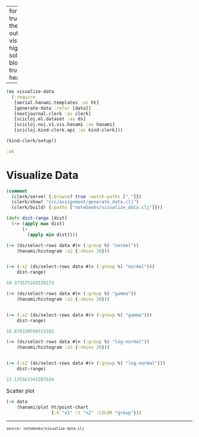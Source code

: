 
---
format:
  html: {toc: true, toc-depth: 4, theme: spacelab, output-file: visualize_data.html}
highlight-style: solarized
code-block-background: true
include-in-header: {text: '<link rel = "icon" href = "data:," />'}

---
<style></style><style>.printedClojure .sourceCode {
  background-color: transparent;
  border-style: none;
}
</style>
<script src="visualize_data_files/md-default4.js" type="text/javascript"></script><script src="visualize_data_files/md-default5.js" type="text/javascript"></script><script src="visualize_data_files/vega6.js" type="text/javascript"></script><script src="visualize_data_files/vega7.js" type="text/javascript"></script><script src="visualize_data_files/vega8.js" type="text/javascript"></script>

::: {.sourceClojure}
```clojure
(ns visualize-data
  (:require
   [aerial.hanami.templates :as ht]
   [generate-data :refer [data]]
   [nextjournal.clerk :as clerk]
   [scicloj.ml.dataset :as ds]
   [scicloj.noj.v1.vis.hanami :as hanami]
   [scicloj.kind-clerk.api :as kind-clerk]))
```
:::



::: {.sourceClojure}
```clojure
(kind-clerk/setup!)
```
:::



::: {.printedClojure}
```clojure
:ok

```
:::



# Visualize Data


::: {.sourceClojure}
```clojure
(comment
  (clerk/serve! {:browse? true :watch-paths ["."]})
  (clerk/show! "src/assignment/generate_data.clj")
  (clerk/build! {:paths ["notebooks/visualize_data.clj"]}))
```
:::



::: {.sourceClojure}
```clojure
(defn dist-range [dist]
  (-> (apply max dist)
      (-
        (apply min dist))))
```
:::



::: {.sourceClojure}
```clojure
(-> (ds/select-rows data #(= (:group %) "normal"))
    (hanami/histogram :x2 {:nbins 20}))
```
:::


<div style="max-height:600px;overflow-y:auto;"><div><script>vegaEmbed(document.currentScript.parentElement, {"encoding":{"y":{"field":"count","type":"quantitative"},"x":{"scale":{"zero":false},"field":"left","type":"quantitative","title":"x2"},"y2":{"field":0,"type":"quantitative"},"x2":{"scale":{"zero":false},"field":"right","type":"quantitative"}},"mark":"rect","width":400,"background":"floralwhite","height":300,"data":{"url":"visualize_data_files\/0.csv","format":{"type":"csv"}}});</script></div></div>


::: {.sourceClojure}
```clojure
(-> (:x2 (ds/select-rows data #(= (:group %) "normal")))
    dist-range)
```
:::



::: {.printedClojure}
```clojure
18.373575242538173

```
:::



::: {.sourceClojure}
```clojure
(-> (ds/select-rows data #(= (:group %) "gamma"))
    (hanami/histogram :x2 {:nbins 20}))
```
:::


<div style="max-height:600px;overflow-y:auto;"><div><script>vegaEmbed(document.currentScript.parentElement, {"encoding":{"y":{"field":"count","type":"quantitative"},"x":{"scale":{"zero":false},"field":"left","type":"quantitative","title":"x2"},"y2":{"field":0,"type":"quantitative"},"x2":{"scale":{"zero":false},"field":"right","type":"quantitative"}},"mark":"rect","width":400,"background":"floralwhite","height":300,"data":{"url":"visualize_data_files\/1.csv","format":{"type":"csv"}}});</script></div></div>


::: {.sourceClojure}
```clojure
(-> (:x2 (ds/select-rows data #(= (:group %) "gamma")))
    dist-range)
```
:::



::: {.printedClojure}
```clojure
16.870330598525182

```
:::



::: {.sourceClojure}
```clojure
(-> (ds/select-rows data #(= (:group %) "log-normal"))
    (hanami/histogram :x2 {:nbins 20}))
```
:::


<div style="max-height:600px;overflow-y:auto;"><div><script>vegaEmbed(document.currentScript.parentElement, {"encoding":{"y":{"field":"count","type":"quantitative"},"x":{"scale":{"zero":false},"field":"left","type":"quantitative","title":"x2"},"y2":{"field":0,"type":"quantitative"},"x2":{"scale":{"zero":false},"field":"right","type":"quantitative"}},"mark":"rect","width":400,"background":"floralwhite","height":300,"data":{"url":"visualize_data_files\/2.csv","format":{"type":"csv"}}});</script></div></div>


::: {.sourceClojure}
```clojure
(-> (:x2 (ds/select-rows data #(= (:group %) "log-normal")))
    dist-range)
```
:::



::: {.printedClojure}
```clojure
22.135563341587634

```
:::


Scatter plot


::: {.sourceClojure}
```clojure
(-> data
    (hanami/plot ht/point-chart
                 {:X "x1" :Y "x2" :COLOR "group"}))
```
:::


<div style="max-height:600px;overflow-y:auto;"><div><script>vegaEmbed(document.currentScript.parentElement, {"encoding":{"y":{"field":"x2","type":"quantitative"},"color":{"field":"group","type":"nominal"},"x":{"field":"x1","type":"quantitative"}},"mark":{"type":"circle","tooltip":true},"width":400,"background":"floralwhite","height":300,"data":{"url":"visualize_data_files\/3.csv","format":{"type":"csv"}}});</script></div></div>

<div style="background-color:grey;height:2px;width:100%;"></div>

<div><pre><small><small>source: notebooks/visualize_data.clj</small></small></pre></div>